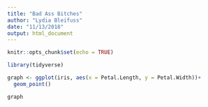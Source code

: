 ```yaml
---
title: "Bad Ass Bitches"
author: "Lydia Bleifuss"
date: "11/13/2018"
output: html_document
---
```


```r
knitr::opts_chunk$set(echo = TRUE)
```

```r
library(tidyverse)


```

```r

graph <- ggplot(iris, aes(x = Petal.Length, y = Petal.Width))+
  geom_point()

graph

```


